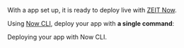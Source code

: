 

With a <Author name={props.name} /> app set up, it is ready to deploy live with [ZEIT Now](/docs/v2).

Using [Now CLI](/download), deploy your app with **a single command**:

<Snippet dark text="now" />
<Caption>Deploying your <Author name={props.name} /> app with Now CLI.</Caption>
